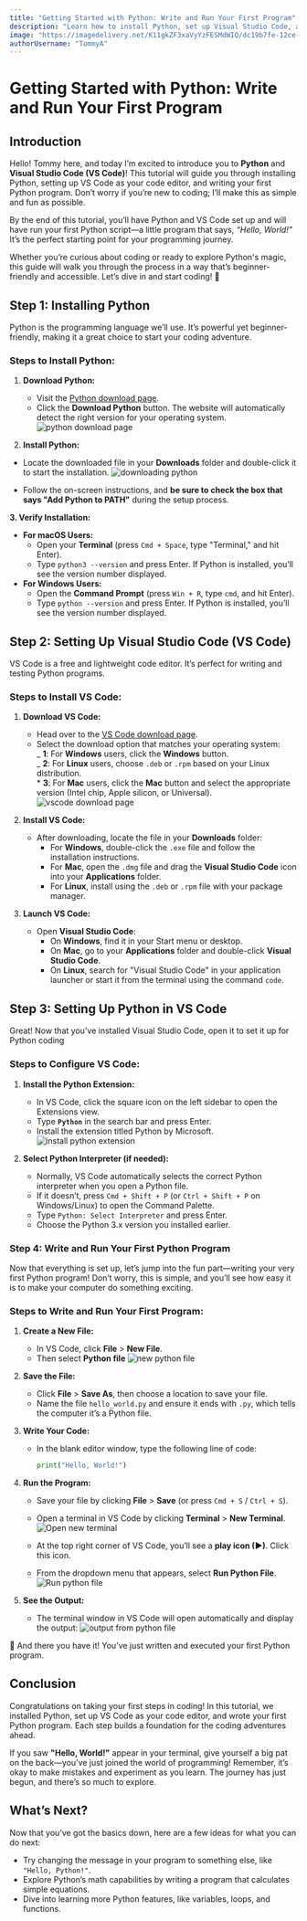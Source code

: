 ```yaml
---
title: "Getting Started with Python: Write and Run Your First Program"
description: "Learn how to install Python, set up Visual Studio Code, and run your very first Python program in just a few simple steps!"
image: "https://imagedelivery.net/K11gkZF3xaVyYzFESMdWIQ/dc19b7fe-12ce-4e96-1b5c-3b5952929500/full"
authorUsername: "TommyA"
---
```


# **Getting Started with Python: Write and Run Your First Program**

## Introduction

Hello! Tommy here, and today I’m excited to introduce you to **Python** and **Visual Studio Code (VS Code)**! This tutorial will guide you through installing Python, setting up VS Code as your code editor, and writing your first Python program. Don’t worry if you’re new to coding; I’ll make this as simple and fun as possible.

By the end of this tutorial, you’ll have Python and VS Code set up and will have run your first Python script—a little program that says, _“Hello, World!”_ It’s the perfect starting point for your programming journey.

Whether you’re curious about coding or ready to explore Python's magic, this guide will walk you through the process in a way that’s beginner-friendly and accessible. Let’s dive in and start coding! 🎉

## **Step 1: Installing Python**

Python is the programming language we’ll use. It’s powerful yet beginner-friendly, making it a great choice to start your coding adventure.

### **Steps to Install Python:**

1. **Download Python:**

   - Visit the [Python download page](https://www.python.org/downloads/).
   - Click the **Download Python** button. The website will automatically detect the right version for your operating system.
     <Img src="https://res.cloudinary.com/dqvd8otcz/image/upload/v1731944979/download-page_dqimxy.png" alt="python download page" caption="Python download page" />

2. **Install Python:**

- Locate the downloaded file in your **Downloads** folder and double-click it to start the installation.
  <Img src="https://res.cloudinary.com/dqvd8otcz/image/upload/v1731944979/donwloading-py_dgghcm.png" alt="downloading python" caption="Downloading Python" />

- Follow the on-screen instructions, and **be sure to check the box that says "Add Python to PATH"** during the setup process.

**3. Verify Installation:**

- **For macOS Users:**
  - Open your **Terminal** (press `Cmd + Space`, type "Terminal," and hit Enter).
  - Type `python3 --version` and press Enter. If Python is installed, you’ll see the version number displayed.
- **For Windows Users:**
  - Open the **Command Prompt** (press `Win + R`, type `cmd`, and hit Enter).
  - Type `python --version` and press Enter. If Python is installed, you’ll see the version number displayed.

## **Step 2: Setting Up Visual Studio Code (VS Code)**

VS Code is a free and lightweight code editor. It’s perfect for writing and testing Python programs.

### **Steps to Install VS Code:**

1. **Download VS Code:**

   - Head over to the [VS Code download page](https://code.visualstudio.com/download).
   - Select the download option that matches your operating system:  
      _ **1**: For **Windows** users, click the **Windows** button.  
      _ **2**: For **Linux** users, choose `.deb` or `.rpm` based on your Linux distribution.  
      \* **3**: For **Mac** users, click the **Mac** button and select the appropriate version (Intel chip, Apple silicon, or Universal).
     <Img src="https://res.cloudinary.com/dqvd8otcz/image/upload/v1731945260/Screenshot_2024-11-16_at_6.28.38_PM_pffjdy.png" alt="vscode download page" caption="vscode download page" />

2. **Install VS Code:**
   - After downloading, locate the file in your **Downloads** folder:
     - For **Windows**, double-click the `.exe` file and follow the installation instructions.
     - For **Mac**, open the `.dmg` file and drag the **Visual Studio Code** icon into your **Applications** folder.
     - For **Linux**, install using the `.deb` or `.rpm` file with your package manager.
3. **Launch VS Code:**
   - Open **Visual Studio Code**:
     - On **Windows**, find it in your Start menu or desktop.
     - On **Mac**, go to your **Applications** folder and double-click **Visual Studio Code**.
     - On **Linux**, search for "Visual Studio Code" in your application launcher or start it from the terminal using the command `code`.

## **Step 3: Setting Up Python in VS Code**

Great! Now that you’ve installed Visual Studio Code, open it to set it up for Python coding

### **Steps to Configure VS Code:**

1. **Install the Python Extension:**
   - In VS Code, click the square icon on the left sidebar to open the Extensions view.
   - Type **`Python`** in the search bar and press Enter.
   - Install the extension titled Python by Microsoft.
     <Img src="https://res.cloudinary.com/dqvd8otcz/image/upload/v1731944978/python-extension_i1aaxn.png" alt="install python extension" caption="install python extension" />
2. **Select Python Interpreter (if needed):**

   - Normally, VS Code automatically selects the correct Python interpreter when you open a Python file.
   - If it doesn’t, press `Cmd + Shift + P` (or `Ctrl + Shift + P` on Windows/Linux) to open the Command Palette.
   - Type `Python: Select Interpreter` and press Enter.
   - Choose the Python 3.x version you installed earlier.

### **Step 4: Write and Run Your First Python Program**

Now that everything is set up, let’s jump into the fun part—writing your very first Python program! Don’t worry, this is simple, and you’ll see how easy it is to make your computer do something exciting.

### **Steps to Write and Run Your First Program:**

1. **Create a New File:**
   - In VS Code, click **File** > **New File**.
   - Then select **Python file**
     <Img src="https://res.cloudinary.com/dqvd8otcz/image/upload/v1731944978/new-py-file_vb9ct8.png" alt="new python file" caption="new python file" />
2. **Save the File:**
   - Click **File** > **Save As**, then choose a location to save your file.
   - Name the file `hello_world.py` and ensure it ends with `.py`, which tells the computer it’s a Python file.
3. **Write Your Code:**

   - In the blank editor window, type the following line of code:

     ```python
     print("Hello, World!")
     ```

4. **Run the Program:**

   - Save your file by clicking **File** > **Save** (or press `Cmd + S` / `Ctrl + S`).
   - Open a terminal in VS Code by clicking **Terminal** > **New Terminal**.
     <Img src="https://res.cloudinary.com/dqvd8otcz/image/upload/v1731944975/new-terminal_ppnwcz.png" alt="Open new terminal" caption="Open a new terminal" />

   - At the top right corner of VS Code, you’ll see a **play icon (▶)**. Click this icon.
   - From the dropdown menu that appears, select **Run Python File**.
     <Img src="https://res.cloudinary.com/dqvd8otcz/image/upload/v1731944978/run-py-file_qz7yon.png" alt="Run python file" caption="Run Python file" />

5. **See the Output:**
   - The terminal window in VS Code will open automatically and display the output:
     <Img src="https://res.cloudinary.com/dqvd8otcz/image/upload/v1731944973/py-output_gwbjs5.png" alt="output from python file" caption="output from python file" />

🎉 And there you have it! You’ve just written and executed your first Python program.

## **Conclusion**

Congratulations on taking your first steps in coding! In this tutorial, we installed Python, set up VS Code as your code editor, and wrote your first Python program. Each step builds a foundation for the coding adventures ahead.

If you saw **"Hello, World!"** appear in your terminal, give yourself a big pat on the back—you’ve just joined the world of programming! Remember, it’s okay to make mistakes and experiment as you learn. The journey has just begun, and there’s so much to explore.

## **What’s Next?**

Now that you’ve got the basics down, here are a few ideas for what you can do next:

- Try changing the message in your program to something else, like `"Hello, Python!"`.
- Explore Python’s math capabilities by writing a program that calculates simple equations.
- Dive into learning more Python features, like variables, loops, and functions.
